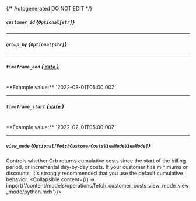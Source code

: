 {/* Autogenerated DO NOT EDIT  */}

##### `customer_id` *{`Optional[str]`}*

---
##### `group_by` *{`Optional[str]`}*

---
##### `timeframe_end` [*{ `date` }*](https://docs.python.org/3/library/datetime.html#date-objects)
<br/>
**Example value:** `2022-03-01T05:00:00Z`

---
##### `timeframe_start` [*{ `date` }*](https://docs.python.org/3/library/datetime.html#date-objects)
<br/>
**Example value:** `2022-02-01T05:00:00Z`

---
##### `view_mode` *{`Optional[FetchCustomerCostsViewModeViewMode]`}*
Controls whether Orb returns cumulative costs since the start of the billing period, or incremental day\-by\-day costs. If your customer has minimums or discounts, it's strongly recommended that you use the default cumulative behavior.
<Collapsible content={() => import('/content/models/operations/fetch_customer_costs_view_mode_view_mode/python.mdx')}>
</Collapsible>

